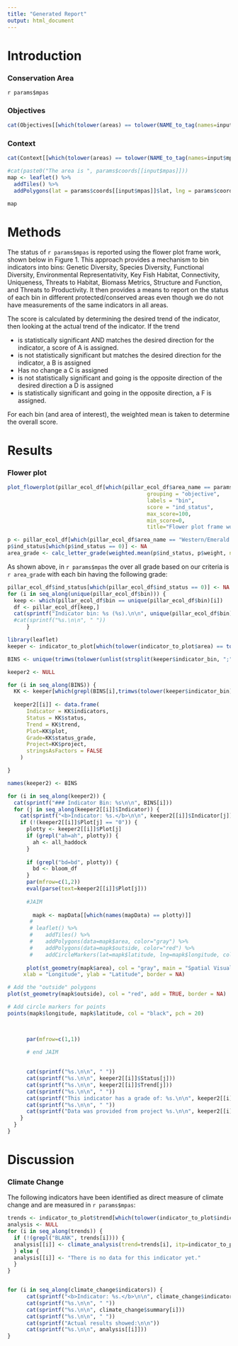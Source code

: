 ```yaml
---
title: "Generated Report"
output: html_document
---
```


# Introduction

### Conservation Area

`r params$mpas`

### Objectives

```r
cat(Objectives[[which(tolower(areas) == tolower(NAME_to_tag(names=input$mpas)))]])
```


### Context

```r
cat(Context[[which(tolower(areas) == tolower(NAME_to_tag(names=input$mpas)))]])
```


```r
#cat(paste0("The area is ", params$coords[[input$mpas]]))
map <- leaflet() %>%
  addTiles() %>%
  addPolygons(lat = params$coords[[input$mpas]]$lat, lng = params$coords[[input$mpas]]$lng, fillColor = params$coords[[input$mpas]]$color, fillOpacity = 0.5, weight = 2, color="black")

map
```


# Methods

The status of `r params$mpas` is reported using the flower plot frame work, shown below in Figure 1. This approach provides a mechanism to bin indicators into bins: Genetic Diversity, Species Diversity, Functional Diversity, Environmental Representativity, Key Fish Habitat,               Connectivity, Uniqueness, Threats to Habitat, Biomass Metrics, Structure and Function, and Threats to Productivity. It then provides a means to report on the status of each bin in different protected/conserved areas even though we do not have measurements of the same indicators in all areas.

The score is calculated by determining the desired trend of the indicator, then
looking at the actual trend of the indicator. If the trend

- is statistically significant AND matches the desired direction for the
indicator, a score of A is assigned.
- is not statistically significant but matches the desired direction for
the indicator, a B is assigned
- Has no change a C is assigned
- is not statistically significant and going is the opposite direction
of the desired direction a D is assigned
- is statistically significant and going in the opposite direction,
a F is assigned.

For each bin (and area of interest), the weighted mean is taken to determine the overall score.


# Results

### Flower plot

```r
plot_flowerplot(pillar_ecol_df[which(pillar_ecol_df$area_name == params$mpas),],
                                            grouping = "objective",
                                            labels = "bin",
                                            score = "ind_status",
                                            max_score=100,
                                            min_score=0,
                                            title="Flower plot frame work")
```



```r
p <- pillar_ecol_df[which(pillar_ecol_df$area_name == "Western/Emerald Banks Conservation Area (Restricted Fisheries Zone)"),]
p$ind_status[which(p$ind_status == 0)] <- NA
area_grade <- calc_letter_grade(weighted.mean(p$ind_status, p$weight, na.rm=TRUE))

```

As shown above, in `r params$mpas` the over all grade based on our criteria is `r area_grade` with each bin having the following grade:

```r
pillar_ecol_df$ind_status[which(pillar_ecol_df$ind_status == 0)] <- NA
for (i in seq_along(unique(pillar_ecol_df$bin))) {
  keep <- which(pillar_ecol_df$bin == unique(pillar_ecol_df$bin)[i])
  df <- pillar_ecol_df[keep,]
  cat(sprintf("Indicator bin: %s (%s).\n\n", unique(pillar_ecol_df$bin)[i], calc_letter_grade(weighted.mean(df$ind_status, df$weight,na.rm=TRUE))))
  #cat(sprintf("%s.\n\n", " "))
      }
```


```r
library(leaflet)
keeper <- indicator_to_plot[which(tolower(indicator_to_plot$area) == tolower(NAME_to_tag(names=input$mpas))),]

BINS <- unique(trimws(tolower(unlist(strsplit(keeper$indicator_bin, ";"))), "both"))

keeper2 <- NULL

for (i in seq_along(BINS)) {
  KK <- keeper[which(grepl(BINS[i],trimws(tolower(keeper$indicator_bin),"both"))),]
  
  keeper2[[i]] <- data.frame(
      Indicator = KK$indicators,
      Status = KK$status,
      Trend = KK$trend,
      Plot=KK$plot,
      Grade=KK$status_grade,
      Project=KK$project,
      stringsAsFactors = FALSE
    )

}

names(keeper2) <- BINS

for (i in seq_along(keeper2)) {
  cat(sprintf("### Indicator Bin: %s\n\n", BINS[i]))
  for (j in seq_along(keeper2[[i]]$Indicator)) {
    cat(sprintf("<b>Indicator: %s.</b>\n\n", keeper2[[i]]$Indicator[j]))
    if (!(keeper2[[i]]$Plot[j] == "0")) {
      plotty <- keeper2[[i]]$Plot[j]
      if (grepl("ah=ah", plotty)) {
        ah <- all_haddock
      }
      
      if (grepl("bd=bd", plotty)) {
        bd <- bloom_df
      }
      par(mfrow=c(1,2))
      eval(parse(text=keeper2[[i]]$Plot[j]))
      
      #JAIM
      
        mapk <- mapData[[which(names(mapData) == plotty)]]
       # 
       # leaflet() %>%
       #    addTiles() %>%
       #    addPolygons(data=mapk$area, color="gray") %>%
       #    addPolygons(data=mapk$outside, color="red") %>%
       #    addCircleMarkers(lat=mapk$latitude, lng=mapk$longitude, color="black")
      
      plot(st_geometry(mapk$area), col = "gray", main = "Spatial Visualization", 
     xlab = "Longitude", ylab = "Latitude", border = NA)

# Add the "outside" polygons
plot(st_geometry(mapk$outside), col = "red", add = TRUE, border = NA)

# Add circle markers for points
points(mapk$longitude, mapk$latitude, col = "black", pch = 20)


       
      par(mfrow=c(1,1))

      # end JAIM
      
      
      cat(sprintf("%s.\n\n", " "))
      cat(sprintf("%s.\n\n", keeper2[[i]]$Status[j]))
      cat(sprintf("%s.\n\n", keeper2[[i]]$Trend[j]))
      cat(sprintf("%s.\n\n", " "))
      cat(sprintf("This indicator has a grade of: %s.\n\n", keeper2[[i]]$Grade[j]))
      cat(sprintf("%s.\n\n", " "))
      cat(sprintf("Data was provided from project %s.\n\n", keeper2[[i]]$Project[j]))
    }
  }
}

```

# Discussion

### Climate Change

The following indicators have been identified as direct measure of climate change and are measured in `r params$mpas`:


```r
trends <- indicator_to_plot$trend[which(tolower(indicator_to_plot$indicators) %in% tolower(climate_change$indicators))]
analysis <- NULL
for (i in seq_along(trends)) {
  if (!(grepl("BLANK", trends[i]))) {
  analysis[[i]] <- climate_analysis(trend=trends[i], itp=indicator_to_plot)
  } else {
  analysis[[i]] <- "There is no data for this indicator yet."
  }
}


for (i in seq_along(climate_change$indicators)) {
      cat(sprintf("<b>Indicator: %s.</b>\n\n", climate_change$indicators[i]))
      cat(sprintf("%s.\n\n", " "))
      cat(sprintf("%s.\n\n", climate_change$summary[i]))
      cat(sprintf("%s.\n\n", " "))
      cat(sprintf("Actual results showed:\n\n"))
      cat(sprintf("%s.\n\n", analysis[[i]]))
}
```





